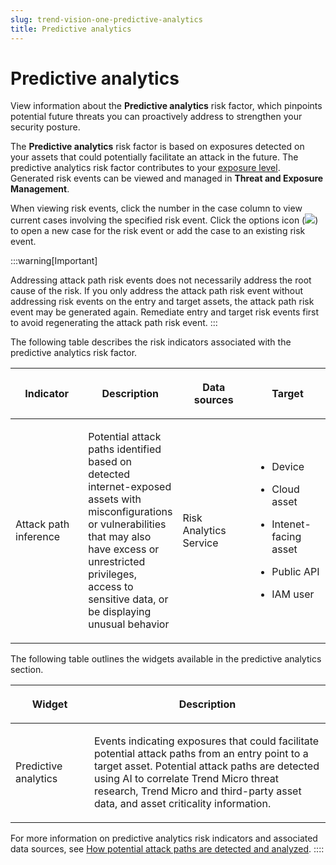 ```yaml
---
slug: trend-vision-one-predictive-analytics
title: Predictive analytics
---
```

# Predictive analytics

View information about the **Predictive analytics** risk factor, which pinpoints potential future threats you can proactively address to strengthen your security posture.

The **Predictive analytics** risk factor is based on exposures detected on your assets that could potentially facilitate an attack in the future. The predictive analytics risk factor contributes to your [exposure level](exposure-overview.mdx). Generated risk events can be viewed and managed in **Threat and Exposure Management**.

When viewing risk events, click the number in the case column to view current cases involving the specified risk event. Click the options icon (![](/images/options=ddb0b67f-0654-4aa5-8bc7-48ec554c5448.webp)) to open a new case for the risk event or add the case to an existing risk event.

:::warning[Important]

Addressing attack path risk events does not necessarily address the root cause of the risk. If you only address the attack path risk event without addressing risk events on the entry and target assets, the attack path risk event may be generated again. Remediate entry and target risk events first to avoid regenerating the attack path risk event.
:::

The following table describes the risk indicators associated with the predictive analytics risk factor.

<table>
<colgroup>
<col style="width: 25%" />
<col style="width: 25%" />
<col style="width: 25%" />
<col style="width: 25%" />
</colgroup>
<thead>
<tr>
<th><p>Indicator</p></th>
<th><p>Description</p></th>
<th><p>Data sources</p></th>
<th><p>Target</p></th>
</tr>
</thead>
<tbody>
<tr>
<td><p>Attack path inference</p></td>
<td><p>Potential attack paths identified based on detected internet-exposed assets with misconfigurations or vulnerabilities that may also have excess or unrestricted privileges, access to sensitive data, or be displaying unusual behavior</p></td>
<td><p>Risk Analytics Service</p></td>
<td><ul>
<li><p>Device</p></li>
<li><p>Cloud asset</p></li>
<li><p>Intenet-facing asset</p></li>
<li><p>Public API</p></li>
<li><p>IAM user</p></li>
</ul></td>
</tr>
</tbody>
</table>

The following table outlines the widgets available in the predictive analytics section.

<table>
<colgroup>
<col style="width: 25%" />
<col style="width: 75%" />
</colgroup>
<thead>
<tr>
<th><p>Widget</p></th>
<th><p>Description</p></th>
</tr>
</thead>
<tbody>
<tr>
<td><p>Predictive analytics</p></td>
<td><p>Events indicating exposures that could facilitate potential attack paths from an entry point to a target asset. Potential attack paths are detected using AI to correlate Trend Micro threat research, Trend Micro and third-party asset data, and asset criticality information.</p></td>
</tr>
</tbody>
</table>

For more information on predictive analytics risk indicators and associated data sources, see [How potential attack paths are detected and analyzed](attack-paths-detected.mdx).
::::

